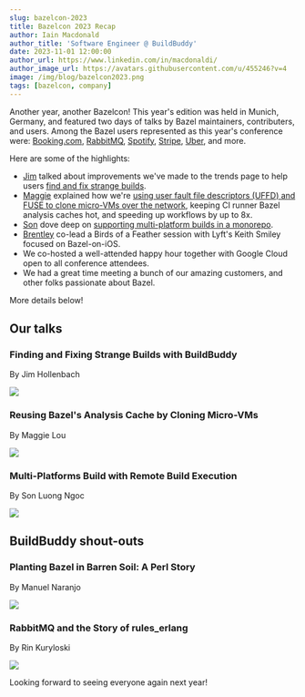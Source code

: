 ```yaml
---
slug: bazelcon-2023
title: Bazelcon 2023 Recap
author: Iain Macdonald
author_title: 'Software Engineer @ BuildBuddy'
date: 2023-11-01 12:00:00
author_url: https://www.linkedin.com/in/macdonaldi/
author_image_url: https://avatars.githubusercontent.com/u/455246?v=4
image: /img/blog/bazelcon2023.png
tags: [bazelcon, company]
---
```


Another year, another Bazelcon! This year's edition was held in Munich, Germany, and featured two days of talks by Bazel maintainers, contributers, and users. Among the Bazel users represented as this year's conference were: [Booking.com](https://www.youtube.com/watch?v=FFtZAKAm0qA&list=PLxNYxgaZ8Rsefrwb_ySGRi_bvQejpO_Tj&index=20), [RabbitMQ](https://www.youtube.com/watch?v=kax1Su_WSu4&list=PLxNYxgaZ8Rsefrwb_ySGRi_bvQejpO_Tj&index=31&pp=iAQB), [Spotify](https://www.youtube.com/watch?v=QYAbmE_1fSo&list=PLxNYxgaZ8Rsefrwb_ySGRi_bvQejpO_Tj&index=33&pp=iAQB), [Stripe](https://www.youtube.com/watch?v=JjZ0A1YkKsU&list=PLxNYxgaZ8Rsefrwb_ySGRi_bvQejpO_Tj&index=10&pp=iAQB), [Uber](https://www.youtube.com/watch?v=QLbkMdUOI48&list=PLxNYxgaZ8Rsefrwb_ySGRi_bvQejpO_Tj&index=13&pp=iAQB), and more.

Here are some of the highlights:

- [Jim](https://www.linkedin.com/in/jim-hollenbach-5a49659) talked about improvements we've made to the trends page to help users [find and fix strange builds](https://www.youtube.com/watch?v=37C5zvQHnZI&list=PLxNYxgaZ8Rsefrwb_ySGRi_bvQejpO_Tj&index=8&pp=iAQB).
- [Maggie](https://www.linkedin.com/in/maggie-lou-4a3bb110a) explained how we're [using user fault file descriptors (UFFD) and FUSE to clone micro-VMs over the network](https://www.youtube.com/watch?v=YycEXBlv7ZA&list=PLxNYxgaZ8Rsefrwb_ySGRi_bvQejpO_Tj&index=9&pp=iAQB), keeping CI runner Bazel analysis caches hot, and speeding up workflows by up to 8x.
- [Son](https://www.linkedin.com/in/luongngocson) dove deep on [supporting multi-platform builds in a monorepo](https://www.youtube.com/watch?v=XimUovAh46k&list=PLxNYxgaZ8Rsefrwb_ySGRi_bvQejpO_Tj&index=4&pp=iAQB).
- [Brentley](https://www.linkedin.com/in/brentleyjones) co-lead a Birds of a Feather session with Lyft's Keith Smiley focused on Bazel-on-iOS.
- We co-hosted a well-attended happy hour together with Google Cloud open to all conference attendees.
- We had a great time meeting a bunch of our amazing customers, and other folks passionate about Bazel.

More details below!

<!-- truncate -->

## Our talks

### Finding and Fixing Strange Builds with BuildBuddy

By Jim Hollenbach

[![](../static/img/blog/bazelcon-2023-buildbuddy.webp)](https://www.youtube.com/watch?v=37C5zvQHnZI&list=PLxNYxgaZ8Rsefrwb_ySGRi_bvQejpO_Tj&index=8&pp=iAQB)

### Reusing Bazel's Analysis Cache by Cloning Micro-VMs

By Maggie Lou

[![](../static/img/blog/bazelcon-2023-uffd.webp)](https://www.youtube.com/watch?v=YycEXBlv7ZA&list=PLxNYxgaZ8Rsefrwb_ySGRi_bvQejpO_Tj&index=9&pp=iAQB)

### Multi-Platforms Build with Remote Build Execution

By Son Luong Ngoc

[![](../static/img/blog/bazelcon-2023-multiplatform.webp)](https://www.youtube.com/watch?v=XimUovAh46k&list=PLxNYxgaZ8Rsefrwb_ySGRi_bvQejpO_Tj&index=4&pp=iAQB)

## BuildBuddy shout-outs

### Planting Bazel in Barren Soil: A Perl Story

By Manuel Naranjo

[![](../static/img/blog/bazelcon-2023-bookingcom.webp)](https://www.youtube.com/watch?v=FFtZAKAm0qA&list=PLxNYxgaZ8Rsefrwb_ySGRi_bvQejpO_Tj&index=20)

### RabbitMQ and the Story of rules_erlang

By Rin Kuryloski

[![](../static/img/blog/bazelcon-2023-rabbitmq.webp)](https://www.youtube.com/watch?v=kax1Su_WSu4&list=PLxNYxgaZ8Rsefrwb_ySGRi_bvQejpO_Tj&index=31&pp=iAQB)

Looking forward to seeing everyone again next year!

